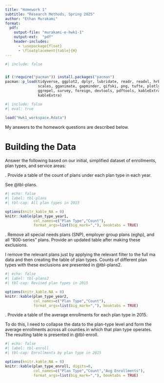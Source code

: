 ```yaml
---
title: "Homework 1"
subtitle: "Research Methods, Spring 2025"
author: "Ethan Murakami"
format:
  pdf:
    output-file: "murakami-e-hwk1-1"
    output-ext:  "pdf"
    header-includes:
      - \usepackage{float}
      - \floatplacement{table}{H}
---
```


```r
#| include: false


if (!require("pacman")) install.packages("pacman")
pacman::p_load(tidyverse, ggplot2, dplyr, lubridate, readr, readxl, hrbrthemes, fixest,
               scales, gganimate, gapminder, gifski, png, tufte, plotly, OECD,
               ggrepel, survey, foreign, devtools, pdftools, kableExtra, modelsummary,
               kableExtra)
```

```r
#| include: false
#| eval: true
 
load("Hwk1_workspace.Rdata")
```



My answers to the homework questions are described below. 


\newpage
# Building the Data
Answer the following based on our initial, simplified dataset of enrollments, plan types, and service areas:

\noindent 1. Provide a table of the count of plans under each plan type in each year.<br>

See @tbl-plans.

```r
#| echo: false
#| label: tbl-plans
#| tbl-cap: All plan types in 2015

options(knitr_kable_NA = 0)
knitr::kable(plan_type_year1, 
             col_names=c("Plan Type","Count"),
             format_args=list(big_mark=","), booktabs = TRUE)
```
\newpage
\noindent 2. Remove all special needs plans (SNP), employer group plans (eghp), and all "800-series" plans. Provide an updated table after making these exclusions.

I remove the relevant plans just by applying the relevant filter to the full ma data and then creating the table of plan types. Counts of different plan types with these exclusions are presented in @tbl-plans2.

```r
#| echo: false
#| label: tbl-plans2
#| tbl-cap: Revised plan types in 2015

options(knitr_kable.NA = 0)
knitr::kable(plan_type_year2, 
             col_names=c("Plan Type","Count"),
             format_args=list(big_mark=","), booktabs = TRUE)
``` 




\newpage

\noindent 3. Provide a table of the average enrollments for each plan type in 2015.

To do this, I need to collapse the data to the plan-type level and form the average enrollments across all counties in which that plan type operates. The resulting table is presented in @tbl-enroll.

```r
#| echo: false
#| label: tbl-enroll
#| tbl-cap: Enrollments by plan type in 2015

options(knitr.kable.NA = 0)
knitr::kable(plan_type_enroll, digits=0,
             col_names=c("Plan Type","Count","Avg Enrollments"),
             format_args=list(big_mark=","), booktabs = TRUE)


``` 